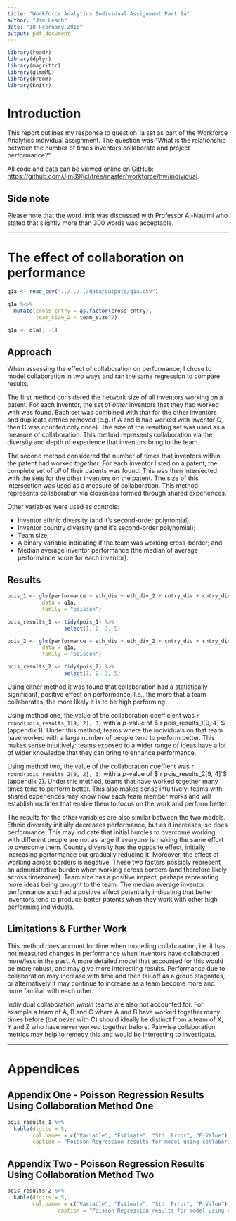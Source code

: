 ```yaml
---
title: "Workforce Analytics Individual Assignment Part 1a"
author: "Jim Leach"
date: "18 February 2016"
output: pdf_document
---
```


```r
library(readr)
library(dplyr)
library(magrittr)
library(glmmML)
library(broom)
library(knitr)
```

# Introduction

This report outlines my response to question 1a set as part of the Workforce Analytics individual assignment. The question was "What is the relationship between the number of times inventors collaborate and project performance?".

All code and data can be viewed online on GitHub: [https://github.com/Jim89/icl/tree/master/workforce/hw/individual](https://github.com/Jim89/icl/tree/master/workforce/hw/individual).

## Side note

Please note that the word limit was discussed with Professor Al-Nauimi who stated that slightly more than 300 words was acceptable.

***

# The effect of collaboration on performance

```r
q1a <- read_csv("../../../data/outputs/q1a.csv")

q1a %<>%
  mutate(cross_cntry = as.factor(cross_cntry),
         team_size_2 = team_size^2)

q1a <- q1a[, -1]
```

## Approach

When assessing the effect of collaboration on performance, I chose to model collaboration in two ways and ran the same regression to compare results.

The first method considered the network size of all inventors working on a patent. For each inventor, the set of _other_ inventors that they had worked with was found. Each set was combined with that for the other inventors and duplicate entries removed (e.g. if A and B had worked with inventor C, then C was counted only once). The size of the resulting set was used as a measure of collaboration. This method represents collaboration via the diversity and depth of experience that inventors bring to the team.

The second method considered the number of times that inventors within the patent had worked _together_. For each inventor listed on a patent, the complete set of _all_ of their patents was found. This was then intersected with the sets for the other inventors on the patent. The size of this intersection was used as a measure of collaboration. This method represents collaboration via closeness formed through shared experiences.

Other variables were used as controls:

* Inventor ethnic diversity (and it's second-order polynomial);
* Inventor country diversity (and it's second-order polynomial);
* Team size;
* A binary variable indicating if the team was working cross-border; and
* Median average inventor performance (the median of average performance score for each inventor).

## Results

```r
pois_1 <- glm(performance ~ eth_div + eth_div_2 + cntry_div + cntry_div_2 + team_size + cross_cntry + med_inv_perf + collab1,
           data = q1a,
           family = "poisson")

pois_results_1 <- tidy(pois_1) %>% 
                  select(1, 2, 3, 5)
```

```r
pois_2 <- glm(performance ~ eth_div + eth_div_2 + cntry_div + cntry_div_2 + team_size + cross_cntry + med_inv_perf + collab2,
           data = q1a,
           family = "poisson")

pois_results_2 <- tidy(pois_2) %>% 
                  select(1, 2, 3, 5)
```

Using either method it was found that collaboration had a statistically significant, positive effect on performance. I.e., the more that a team collaborates, the more likely it is to be high performing. 

Using method one, the value of the collaboration coefficient was `r round(pois_results_1[9, 2], 3)` with a $p$-value of $`r pois_results_1[9, 4]`$ (appendix 1). Under this method, teams where the individuals on that team have worked with a large number of people tend to perform better. This makes sense intuitively: teams exposed to a wider range of ideas have a lot of wider knowledge that they can bring to enhance performance.

Using method two, the value of the collaboration coeffient was `r round(pois_results_2[9, 2], 3)` with a $p$-value of $`r pois_results_2[9, 4]`$ (appendix 2). Under this method, teams that have worked together many times tend to perform better. This also makes sense intuitively: teams with shared experiences may know how each team member works and will establish routines that enable them to focus on the work and perform better.

The results for the other variables are also similar between the two models. Ethnic diversity initially decreases performance, but as it increases, so does performance. This may indicate that initial hurdles to overcome working with different people are not as large if everyone is making the same effort to overcome them. Country diversity has the opposite effect, initially increasing performance but gradually reducing it. Moreover, the effect of working across borders is negative. These two factors possibly represent an administrative burden when working across borders (and therefore likely across timezones). Team size has a positive impact, perhaps represnting more ideas being brought to the team. The median average inventor performance also had a positive effect potentially indicating that better inventors tend to produce better patents when they work with other high performing individuals.

## Limitations & Further Work

This method does account for time when modelling collaboration, i.e. it has not measured changes in performance when inventors have collaborated more/less in the past. A more detailed model that accounted for this would be more robust, and may give more interesting results. Performance due to collaboration may increase with time and then tail off as a group stagnates, or alternatively it may continue to increase as a team become more and more familiar with each other.

Individual collaboration _within_ teams are also not accounted for. For example a team of A, B and C where A and B have worked together many times before (but never with C) should ideally be distinct from a team of X, Y and Z who have never worked together before. Pairwise collaboration metrics may help to remedy this and would be interesting to investigate. 

***

# Appendices

## Appendix One - Poisson Regression Results Using Collaboration Method One

```r
pois_results_1 %>% 
  kable(digits = 5,
        col.names = c("Variable", "Estimate", "Std. Error", "P-Value"),
        caption = "Poisson Regression results for model using collaboration method one. Variables are ethnic diversity (and its second order polynomial), country diversity (and its second order polynomial), team size, cross-country indicator, median average inventor performance, and collaboration.")
```

\pagebreak

## Appendix Two - Poisson Regression Results Using Collaboration Method Two

```r
pois_results_2 %>% 
  kable(digits = 5,
        col.names = c("Variable", "Estimate", "Std. Error", "P-Value"),
                caption = "Poisson Regression results for model using collaboration method two. Variables are ethnic diversity (and its second order polynomial), country diversity (and its second order polynomial), team size, cross-country indicator, median average inventor performance, and collaboration.")
```